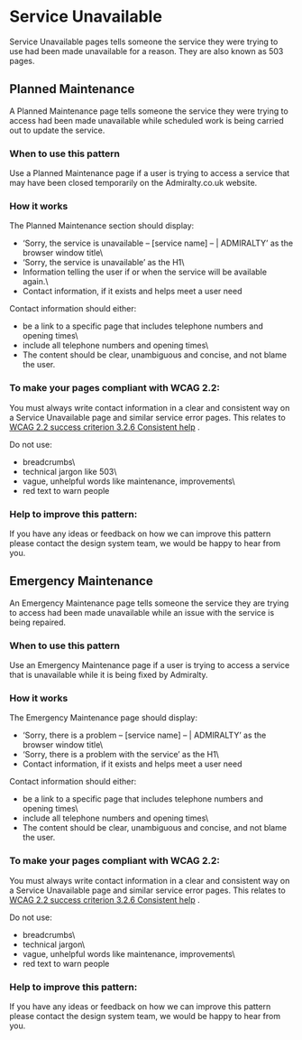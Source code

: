 # Service Unavailable

Service Unavailable pages tells someone the service they were trying to use had been made unavailable for a reason. They are also known as 503 pages.

## Planned Maintenance

A Planned Maintenance page tells someone the service they were trying to access had been made unavailable while scheduled work is being carried out to update the service.


<PlannedMaintenance />

### When to use this pattern

Use a Planned Maintenance page if a user is trying to access a service that may have been closed temporarily on the Admiralty.co.uk website.

### How it works

The Planned Maintenance section should display:

* ‘Sorry, the service is unavailable – [service name] – | ADMIRALTY’ as the browser window title\
* ‘Sorry, the service is unavailable’ as the H1\
* Information telling the user if or when the service will be available again.\
* Contact information, if it exists and helps meet a user need

Contact information should either:

* be a link to a specific page that includes telephone numbers and opening times\
* include all telephone numbers and opening times\
* The content should be clear, unambiguous and concise, and not blame the user.

### To make your pages compliant with WCAG 2.2:

You must always write contact information in a clear and consistent way on a Service Unavailable page and similar service error pages. This relates to [WCAG 2.2 success criterion 3.2.6 Consistent help](https://www.w3.org/WAI/WCAG22/Understanding/consistent-help.html) .

Do not use:

* breadcrumbs\
* technical jargon like 503\
* vague, unhelpful words like maintenance, improvements\
* red text to warn people

### Help to improve this pattern:
If you have any ideas or feedback on how we can improve this pattern please contact the design system team, we would be happy to hear from you.

## Emergency Maintenance


An Emergency Maintenance page tells someone the service they are trying to access had been made unavailable while an issue with the service is being repaired.

<EmergencyMaintenance />

### When to use this pattern

Use an Emergency Maintenance page if a user is trying to access a service that is unavailable while it is being fixed by Admiralty.

### How it works

The Emergency Maintenance page should display:

* ‘Sorry, there is a problem – [service name] – | ADMIRALTY’ as the browser window title\
* ‘Sorry, there is a problem with the service’ as the H1\
* Contact information, if it exists and helps meet a user need

Contact information should either:

* be a link to a specific page that includes telephone numbers and opening times\
* include all telephone numbers and opening times\
* The content should be clear, unambiguous and concise, and not blame the user.

### To make your pages compliant with WCAG 2.2:

You must always write contact information in a clear and consistent way on a Service Unavailable page and similar service error pages. This relates to [WCAG 2.2 success criterion 3.2.6 Consistent help](https://www.w3.org/WAI/WCAG22/Understanding/consistent-help.html) .

Do not use:

* breadcrumbs\
* technical jargon\
* vague, unhelpful words like maintenance, improvements\
* red text to warn people

### Help to improve this pattern:
If you have any ideas or feedback on how we can improve this pattern please contact the design system team, we would be happy to hear from you.


